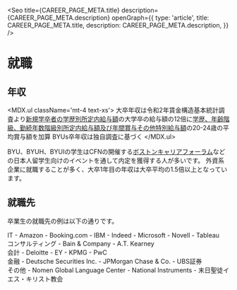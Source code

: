 
<Seo
  title={CAREER_PAGE_META.title}
  description={CAREER_PAGE_META.description}
  openGraph={{
    type: 'article',
    title: CAREER_PAGE_META.title,
    description: CAREER_PAGE_META.description,
  }}
/>


# 就職


## 年収

<div className='md:float-left w-full md:w-2/3 lg:w-1/2'>
  <div className='h-72 md:h-80 lg:h-96'>
    <IncomeBarChart />
  </div>

  <MDX.ul className='mt-4 text-xs'>
    <Footnote>大卒年収は令和2年賃金構造基本統計調査より[新規学卒者の学歴別所定内給与額](https://www.e-stat.go.jp/stat-search/files?page=1&layout=datalist&toukei=00450091&tstat=000001011429&cycle=0&tclass1=000001152186&tclass2=000001152187&tclass3=000001152195&stat_infid=000032069485&tclass4val=0)の大学卒の給与額の12倍に[学歴、年齢階級、勤続年数階級別所定内給与額及び年間賞与その他特別給与額](https://www.e-stat.go.jp/stat-search/files?page=1&layout=datalist&toukei=00450091&tstat=000001011429&cycle=0&tclass1=000001152186&tclass2=000001152187&tclass3=000001152188&stat_infid=000032069351&cycle_facet=cycle&tclass4val=0)の20-24歳の平均賞与額を加算</Footnote>
    <Footnote>BYUs卒年収は独自調査に基づく</Footnote>
  </MDX.ul>
</div>

BYU、BYUH、BYUIの学生はCFNの開催する[ボストンキャリアフォーラム](https://careerforum.net/ja/)などの日本人留学生向けのイベントを通して内定を獲得する人が多いです。
外資系企業に就職することが多く、大卒1年目の年収は大卒平均の1.5倍以上となっています。


## 就職先

卒業生の就職先の例は以下の通りです。

<UlCol>
  <section>
    <MDX.h3 id='IT' className='inline-block md:-mx-6 lg:-mx-12'>IT</MDX.h3>
    - Amazon
    - Booking.com
    - IBM
    - Indeed
    - Microsoft
    - Novell
    - Tableau
  </section>

  <section>
    <MDX.h3 id='コンサルティング' className='inline-block md:-mx-6 lg:-mx-12'>コンサルティング</MDX.h3>
    - Bain &amp; Company
    - A.T. Kearney
  </section>

  <section>
    <MDX.h3 id='会計' className='inline-block md:-mx-6 lg:-mx-12'>会計</MDX.h3>
    - Deloitte
    - EY
    - KPMG
    - PwC
  </section>

  <section>
    <MDX.h3 id='金融' className='inline-block md:-mx-6 lg:-mx-12'>金融</MDX.h3>
    - Deutsche Securities Inc.
    - JPMorgan Chase &amp; Co.
    - UBS証券
  </section>

  <section>
    <MDX.h3 id='その他' className='inline-block md:-mx-6 lg:-mx-12'>その他</MDX.h3>
    - Nomen Global Language Center
    - National Instruments
    - 末日聖徒イエス・キリスト教会
  </section>
</UlCol>
